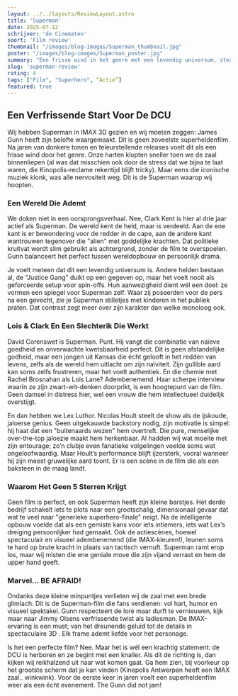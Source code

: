 ```yaml
---
layout: ../../layouts/ReviewLayout.astro
title: 'Superman'
date: 2025-07-12
schrijver: 'de Cinematen'
soort: 'Film review'
thumbnail: "/images/blog-images/Superman_thumbnail.jpg"
poster: "/images/blog-images/Superman_poster.jpg"
summary: "Een frisse wind in het genre met een levendig universum, sterke personages, goeie humor en top-acteerprestaties, ondanks enkele kleine minpunten."
slug: 'superman-review'
rating: 4
tags: ["Film", "Superhero", “Actie”]
featured: true
---
```


## Een Verfrissende Start Voor De DCU

Wij hebben Superman in IMAX 3D gezien en wij moeten zeggen: James Gunn heeft zijn belofte waargemaakt. Dit is geen zoveelste superheldenfilm. Na jaren van donkere tonen en teleurstellende releases voelt dit als een frisse wind door het genre. Onze harten klopten sneller toen we de zaal binnenliepen (al was dat misschien ook door de stress dat we bijna te laat waren, die Kinopolis-reclame rekentijd blijft tricky). Maar eens die iconische muziek klonk, was alle nervositeit weg. Dit is de Superman waarop wij hoopten.


### Een Wereld Die Ademt

We doken niet in een oorsprongsverhaal. Nee, Clark Kent is hier al drie jaar actief als Superman. De wereld kent de held, maar is verdeeld. Aan de ene kant is er bewondering voor de redder in de cape, aan de andere kant wantrouwen tegenover die "alien" met goddelijke krachten. Dat politieke kruitvat wordt slim gebruikt als achtergrond, zonder de film te overspoelen. Gunn balanceert het perfect tussen wereldopbouw en persoonlijk drama.

Je voelt meteen dat dit een levendig universum is. Andere helden bestaan al, de "Justice Gang" duikt op een gegeven op, maar het voelt nooit als geforceerde setup voor spin-offs. Hun aanwezigheid dient wél een doel: ze vormen een spiegel voor Superman zelf. Waar zij poseerden voor de pers na een gevecht, zie je Superman stilletjes met kinderen in het publiek praten. Dat contrast zegt meer over zijn karakter dan welke monoloog ook.


### Lois & Clark En Een Slechterik Die Werkt

David Corenswet ís Superman. Punt. Hij vangt die combinatie van naïeve goedheid en onverwachte kwetsbaarheid perfect. Dit is geen afstandelijke godheid, maar een jongen uit Kansas die écht gelooft in het redden van levens, zelfs als de wereld hem uitlacht om zijn naïviteit. Zijn gullible aard kan soms zelfs frustreren, maar het voelt authentiek. En die chemie met Rachel Brosnahan als Lois Lane? Adembenemend. Haar scherpe interview waarin ze zijn zwart-wit-denken doorprikt, is een hoogtepunt van de film. Geen damsel in distress hier, wel een vrouw die hem intellectueel duidelijk overstijgt.

En dan hebben we Lex Luthor. Nicolas Hoult steelt de show als de ijskoude, jaloerse genius. Geen uitgekauwde backstory nodig, zijn motivatie is simpel: hij haat dat een "buitenaards wezen" hem overtreft. Die pure, menselijke over-the-top jaloezie maakt hem herkenbaar. Al hadden wij wat moeite met zijn entourage; zo’n clubje even fanatieke volgelingen voelde soms wat ongeloofwaardig. Maar Hoult’s performance blijft ijzersterk, vooral wanneer hij zijn meest gruwelijke aard toont. Er is een scène in de film die als een baksteen in de maag landt.


### Waarom Het Geen 5 Sterren Krijgt

Geen film is perfect, en ook Superman heeft zijn kleine barstjes. Het derde bedrijf schakelt iets te plots naar een grootschalig, dimensionaal gevaar dat wat te veel naar "generieke superhero-finale" neigt. Na de intelligente opbouw voelde dat als een gemiste kans voor iets intiemers, iets wat Lex’s dreiging persoonlijker had gemaakt. Ook de actiescènes, hoewel spectaculair en visueel adembenemend (die IMAX-kleuren!), leunen soms te hard op brute kracht in plaats van tactisch vernuft. Superman ramt erop los, maar wij misten die ene geniale move die zijn vijand verrast en hem de upper hand geeft.


### Marvel… BE AFRAID!

Ondanks deze kleine minpuntjes verlieten wij de zaal met een brede glimlach. Dit is de Superman-film die fans verdienen: vol hart, humor en visueel spektakel. Gunn respecteert de lore maar durft te vernieuwen, kijk maar naar Jimmy Olsens verfrissende twist als ladiesman. De IMAX-ervaring is een must; van het dreunende geluid tot de details in spectaculaire 3D . Elk frame ademt liefde voor het personage.

Is het een perfecte film? Nee. Maar het is wél een krachtig statement: de DCU is herboren en ze begint met een knaller. Als dit de richting is, dan kijken wij reikhalzend uit naar wat komen gaat. Ga hem zien, bij voorkeur op het grootste scherm dat je kan vinden (Kinepolis Antwerpen heeft een IMAX zaal.. winkwink). Voor de eerste keer in jaren voelt een superheldenfilm weer als een écht evenement. The Gunn did not jam!
